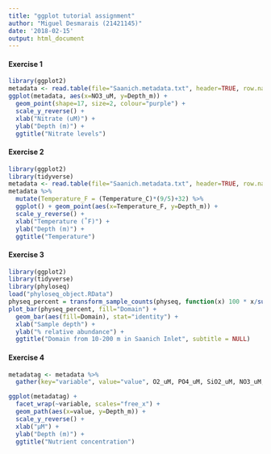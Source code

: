 ```yaml
---
title: "ggplot tutorial assignment"
author: "Miguel Desmarais (21421145)"
date: '2018-02-15'
output: html_document
---
```

#### Exercise 1

```R
library(ggplot2)
metadata <- read.table(file="Saanich.metadata.txt", header=TRUE, row.names=1, sep="\t", na.strings="NAN")
ggplot(metadata, aes(x=NO3_uM, y=Depth_m)) + 
  geom_point(shape=17, size=2, colour="purple") +
  scale_y_reverse() +
  xlab("Nitrate (uM)") +
  ylab("Depth (m)") +
  ggtitle("Nitrate levels")
```

#### Exercise 2

```R
library(ggplot2)
library(tidyverse)
metadata <- read.table(file="Saanich.metadata.txt", header=TRUE, row.names=1, sep="\t", na.strings="NAN")
metadata %>% 
  mutate(Temperature_F = (Temperature_C)*(9/5)+32) %>% 
  ggplot() + geom_point(aes(x=Temperature_F, y=Depth_m)) +
  scale_y_reverse() +  
  xlab("Temperature (˚F)") +
  ylab("Depth (m)") +
  ggtitle("Temperature")
```

#### Exercise 3

```R
library(ggplot2)
library(tidyverse)
library(phyloseq)
load("phyloseq_object.RData")
physeq_percent = transform_sample_counts(physeq, function(x) 100 * x/sum(x))
plot_bar(physeq_percent, fill="Domain") + 
  geom_bar(aes(fill=Domain), stat="identity") +
  xlab("Sample depth") +
  ylab("% relative abundance") +
  ggtitle("Domain from 10-200 m in Saanich Inlet", subtitle = NULL)
```

#### Exercise 4

```r

metadatag <- metadata %>%
  gather(key="variable", value="value", O2_uM, PO4_uM, SiO2_uM, NO3_uM, NH4_uM, NO2_uM)

ggplot(metadatag) +
  facet_wrap(~variable, scales="free_x") +
  geom_path(aes(x=value, y=Depth_m)) +
  scale_y_reverse() +
  xlab("µM") +
  ylab("Depth (m)") +
  ggtitle("Nutrient concentration")

```

